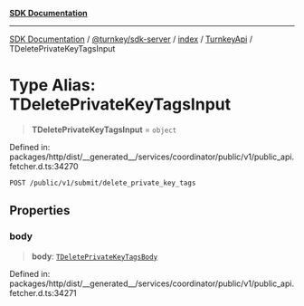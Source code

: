 [**SDK Documentation**](../../../../../../README.mdx)

***

[SDK Documentation](../../../../../../packages.mdx) / [@turnkey/sdk-server](../../../../README.mdx) / [index](../../../README.mdx) / [TurnkeyApi](../README.mdx) / TDeletePrivateKeyTagsInput

# Type Alias: TDeletePrivateKeyTagsInput

> **TDeletePrivateKeyTagsInput** = `object`

Defined in: packages/http/dist/\_\_generated\_\_/services/coordinator/public/v1/public\_api.fetcher.d.ts:34270

`POST /public/v1/submit/delete_private_key_tags`

## Properties

### body

> **body**: [`TDeletePrivateKeyTagsBody`](TDeletePrivateKeyTagsBody.mdx)

Defined in: packages/http/dist/\_\_generated\_\_/services/coordinator/public/v1/public\_api.fetcher.d.ts:34271
